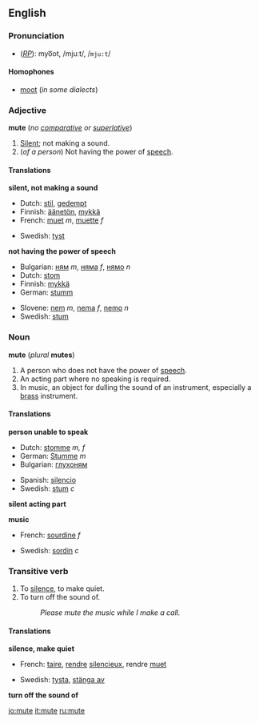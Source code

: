 ==English==
===Pronunciation===
*(''[[RP]]''): myo͞ot, /mjuːt/, /<tt>mju:t</tt>/

====Homophones====
*[[moot]] (''in some dialects'')

===Adjective===
'''mute''' (''no [[comparative]] or [[superlative]]'')

#<!--DefA--> [[Silent]]; not making a sound.
#<!--DefB-->(''of a person'') Not having the power of [[speech]].
<!--this is "moot", and this not what it means in any case: # (of a point) one that doesn't mean anything or means very little.-->

====Translations====

<!--DefA-->'''silent, not making a sound'''
{{top}}
*Dutch: [[stil]], [[gedempt]]
*Finnish: [[äänetön]], [[mykkä]]
*French: [[muet]] ''m'', [[muette]] ''f''
{{mid}}
*Swedish: [[tyst]]
{{bottom}}

<!--DefB-->'''not having the power of speech'''
{{top}}
*Bulgarian: [[ням]] ''m'', [[нямa]] ''f'', [[нямo]] ''n''
*Dutch: [[stom]]
*Finnish: [[mykkä]]
*German: [[stumm]]
{{mid}}
*Slovene: [[nem]] ''m'', [[nema]] ''f'', [[nemo]] ''n''
*Swedish: [[stum]]
{{bottom}}

===Noun===
'''mute''' (''plural'' '''mutes''')

#<!--DefC-->A person who does not have the power of [[speech]].
#<!--DefD-->An acting part where no speaking is required.
#<!--DefE-->In music, an object for dulling the sound of an instrument, especially a [[brass]] instrument.

====Translations====
<!--DefC-->'''person unable to speak'''
{{top}}
*Dutch: [[stomme]] ''m, f''
*German: [[Stumme]] ''m''
*Bulgarian: [[глухоням]]
{{mid}}
*Spanish: [[silencio]]
*Swedish: [[stum]] ''c''
{{bottom}}

<!--DefD-->'''silent acting part'''
{{top}}
{{mid}}
{{bottom}}

<!--DefE-->'''music'''
{{top}}
*French: [[sourdine]] ''f''
{{mid}}
*Swedish: [[sordin]] ''c''
{{bottom}}

===Transitive verb===
{{en-infl-reg-other-e|mut|e|}}

#<!--DefF-->To [[silence]], to make quiet.
#<!--DefG-->To turn off the sound of.
#:''Please mute the music while I make a call.''

====Translations====
<!--DefF-->'''silence, make quiet'''
{{top}}
*French: [[taire]], [[rendre]] [[silencieux]], rendre [[muet]]
{{mid}}
*Swedish: [[tysta]], [[stänga av]]
{{bottom}}

<!--DefG-->'''turn off the sound of'''
{{top}}
{{mid}}
{{bottom}}

[[io:mute]]
[[it:mute]]
[[ru:mute]]